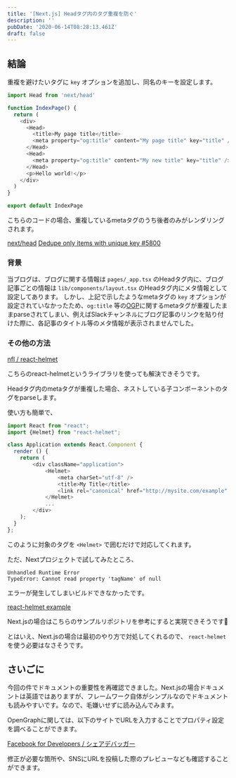 ```yaml
---
title: '[Next.js] Headタグ内のタグ重複を防ぐ'
description: ''
pubDate: '2020-06-14T08:28:13.461Z'
draft: false
---
```


## 結論

重複を避けたいタグに `key` オプションを追加し、同名のキーを設定します。

``` javascript
import Head from 'next/head'

function IndexPage() {
  return (
    <div>
      <Head>
        <title>My page title</title>
        <meta property="og:title" content="My page title" key="title" />
      </Head>
      <Head>
        <meta property="og:title" content="My new title" key="title" />
      </Head>
      <p>Hello world!</p>
    </div>
  )
}

export default IndexPage
```

こちらのコードの場合、重複しているmetaタグのうち後者のみがレンダリングされます。

[next/head](https://nextjs.org/docs/api-reference/next/head)
[Dedupe only items with unique key #5800](https://github.com/vercel/next.js/pull/5800)

### 背景

当ブログは、ブログに関する情報は `pages/_app.tsx` のHeadタグ内に、ブログ記事ごとの情報は `lib/components/layout.tsx` のHeadタグ内にメタ情報として設定してあります。
しかし、上記で示したようなmetaタグの `key` オプションが設定されていなかったため、`og:title` 等の[OGP](https://ogp.me/)に関するmetaタグが重複したままparseされてしまい、例えばSlackチャンネルにブログ記事のリンクを貼り付けた際に、各記事のタイトル等のメタ情報が表示されませんでした。

### その他の方法

[nfl / react-helmet](https://github.com/nfl/react-helmet)

こちらのreact-helmetというライブラリを使っても解決できそうです。

Headタグ内のmetaタグが重複した場合、ネストしている子コンポーネントのタグをparseします。

使い方も簡単で、

``` javascript
import React from "react";
import {Helmet} from "react-helmet";

class Application extends React.Component {
  render () {
    return (
        <div className="application">
            <Helmet>
                <meta charSet="utf-8" />
                <title>My Title</title>
                <link rel="canonical" href="http://mysite.com/example" />
            </Helmet>
            ...
        </div>
    );
  }
};
```

このように対象のタグを `<Helmet>` で囲むだけで対応してくれます。

ただ、Nextプロジェクトで試してみたところ、

``` shell
Unhandled Runtime Error
TypeError: Cannot read property 'tagName' of null
```

エラーが発生してしまいビルドできなかったです。

[react-helmet example](https://github.com/vercel/next.js/tree/canary/examples/with-react-helmet)

Next.jsの場合はこちらのサンプルリポジトリを参考にすると実現できそうです💪

とはいえ、Next.jsの場合は最初のやり方で対処してくれるので、 `react-helmet` を使う必要はなさそうです。

## さいごに

今回の件でドキュメントの重要性を再確認できました。Next.jsの場合ドキュメントは英語ではありますが、フレームワーク自体がシンプルなのでドキュメントも読みやすいです。なので、毛嫌いせずに読み込んでみます。

OpenGraphに関しては、以下のサイトでURLを入力することでプロパティ設定を調べることができます。

[Facebook for Developers / シェアデバッガー](https://developers.facebook.com/tools/debug/)

修正が必要な箇所や、SNSにURLを投稿した際のプレビューなども確認することができます。
